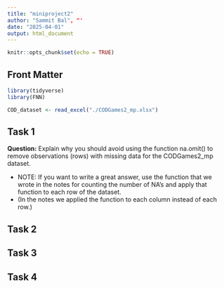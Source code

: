 ```yaml
---
title: "miniproject2"
author: "Sammit Bal", "'
date: "2025-04-01"
output: html_document
---
```


```r
knitr::opts_chunk$set(echo = TRUE)
```

## Front Matter
```r
library(tidyverse)
library(FNN)

COD_dataset <- read_excel("./CODGames2_mp.xlsx")
```


## Task 1

**Question:** Explain why you should avoid using the function na.omit() to remove observations (rows) with missing data for the CODGames2_mp dataset. 

- NOTE: If you want to write a great answer, use the function that  we wrote in the notes for counting the number of NA’s and apply that function to each row of the dataset. 
- (In the notes we applied the function to each column instead of each row.)

## Task 2

## Task 3

## Task 4